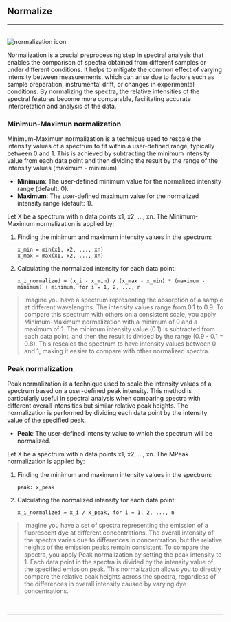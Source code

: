 
## Normalize
<hr />
<br />
<Image src={`${imagePath}normalization_icon.svg`} alt="normalization icon" width={65} height={65} />

Normalization is a crucial preprocessing step in spectral analysis that enables the comparison of spectra obtained from different samples or under different conditions. It helps to mitigate the common effect of varying intensity between measurements, which can arise due to factors such as sample preparation, instrumental drift, or changes in experimental conditions. By normalizing the spectra, the relative intensities of the spectral features become more comparable, facilitating accurate interpretation and analysis of the data.

### Minimun-Maximun normalization

Minimum-Maximum normalization is a technique used to rescale the intensity values of a spectrum to fit within a user-defined range, typically between 0 and 1. This is achieved by subtracting the minimum intensity value from each data point and then dividing the result by the range of the intensity values (maximum - minimum).


- **Minimum**: The user-defined minimum value for the normalized intensity range (default: 0).
- **Maximum**: The user-defined maximum value for the normalized intensity range (default: 1).

Let X be a spectrum with n data points x1, x2, ..., xn. The Minimum-Maximum normalization is applied by:

1. Finding the minimum and maximum intensity values in the spectrum:
   ```
   x_min = min(x1, x2, ..., xn)
   x_max = max(x1, x2, ..., xn)
   ```
2. Calculating the normalized intensity for each data point:
   ```
   x_i_normalized = (x_i - x_min) / (x_max - x_min) * (maximum - minimum) + minimum, for i = 1, 2, ..., n
   ```


>Imagine you have a spectrum representing the absorption of a sample at different wavelengths. The intensity values range from 0.1 to 0.9. To compare this spectrum with others on a consistent scale, you apply Minimum-Maximum normalization with a minimum of 0 and a maximum of 1. The minimum intensity value (0.1) is subtracted from each data point, and then the result is divided by the range (0.9 - 0.1 = 0.8). This rescales the spectrum to have intensity values between 0 and 1, making it easier to compare with other normalized spectra.
>

### Peak normalization

Peak normalization is a technique used to scale the intensity values of a spectrum based on a user-defined peak intensity. This method is particularly useful in spectral analysis when comparing spectra with different overall intensities but similar relative peak heights. The normalization is performed by dividing each data point by the intensity value of the specified peak.

- **Peak**: The user-defined intensity value to which the spectrum will be normalized.

Let X be a spectrum with n data points x1, x2, ..., xn. The MPeak normalization is applied by:

1. Finding the minimum and maximum intensity values in the spectrum:
   ```
   peak: x_peak
   ```
2. Calculating the normalized intensity for each data point:
   ```
   x_i_normalized = x_i / x_peak, for i = 1, 2, ..., n
   ```

>Imagine you have a set of spectra representing the emission of a fluorescent dye at different concentrations. The overall intensity of the spectra varies due to differences in concentration, but the relative heights of the emission peaks remain consistent. To compare the spectra, you apply Peak normalization by setting the peak intensity to 1. Each data point in the spectra is divided by the intensity value of the specified emission peak. This normalization allows you to directly compare the relative peak heights across the spectra, regardless of the differences in overall intensity caused by varying dye concentrations.
>

<br />
<hr />
<br />
<ImageLink href="/preprocessing/standardization" image={{alt: "standardization icon", src: `${imagePath}standardization_icon.svg`}} text="Standardize" />
<br />
<ImageLink href="/preprocessing/baseline_correction" image={{alt: "baseline correction icon",src: `${imagePath}baseline_icon.svg`}} text="Baseline" />
<br />
<ImageLink href="/preprocessing/smoothing" image={{alt: "smoothing icon", src: `${imagePath}smoothing_icon.svg`}} text="Smooth" />
<br />
<ImageLink href="/preprocessing/offset" image={{alt: "offset icon", src: `${imagePath}offset_icon.svg`}} text="Offset" />
<br />
<ImageLink href="/preprocessing/peak_detection" image={{alt: "peak detection icon", src: `${imagePath}peak_detection_icon.svg`}} text="Peaks" />
<br />
<ImageLink href="/preprocessing/offset" image={{alt: "offset icon", src: `${imagePath}derivative_icon.svg`}} text="Derivative" />